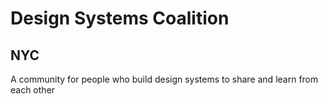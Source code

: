 
<Banner>

# Design Systems Coalition

## NYC

A community for people who build design systems to share and learn from each other

</Banner>

